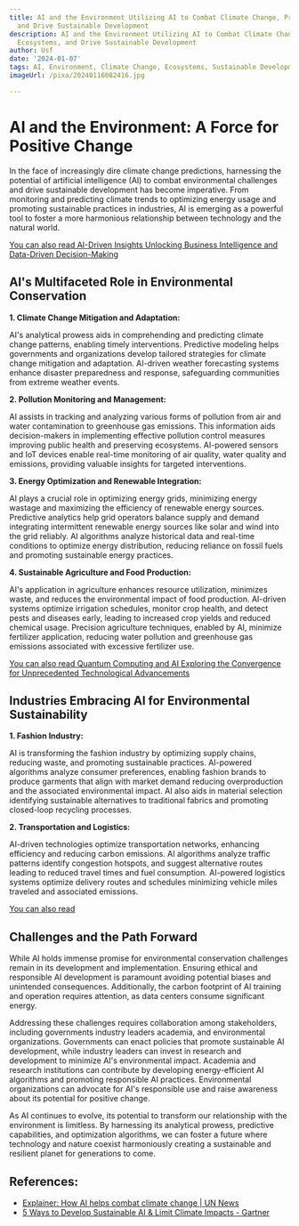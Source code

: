 ```yaml
---
title: AI and the Environment Utilizing AI to Combat Climate Change, Preserve Ecosystems,
  and Drive Sustainable Development
description: AI and the Environment Utilizing AI to Combat Climate Change, Preserve
  Ecosystems, and Drive Sustainable Development
author: Usf
date: '2024-01-07'
tags: AI, Environment, Climate Change, Ecosystems, Sustainable Development
imageUrl: /pixa/20240116082416.jpg

---
```

# AI and the Environment: A Force for Positive  Change

In the face  of increasingly dire climate change predictions, harnessing the potential of artificial intelligence (AI) to combat environmental challenges and drive  sustainable development has become imperative. From monitoring  and predicting climate trends to optimizing energy usage and promoting  sustainable practices in industries, AI is emerging as a powerful tool to foster a more harmonious relationship between technology and the  natural world.

[You can also read AI-Driven Insights Unlocking Business Intelligence and Data-Driven Decision-Making](AI-Driven%20Insights%20Unlocking%20Business%20Intelligence%20and%20Data-Driven%20Decision-Making)


## AI's Multifaceted Role in Environmental Conservation

**1. Climate Change Mitigation  and Adaptation:**

AI's analytical prowess aids in comprehending and predicting climate change patterns, enabling timely interventions. Predictive modeling  helps governments and organizations develop tailored strategies for climate change mitigation and  adaptation.  AI-driven weather forecasting systems enhance  disaster preparedness and response, safeguarding communities from extreme weather events.

**2. Pollution  Monitoring and Management:**

AI assists in tracking and analyzing various forms  of pollution from  air and water contamination to greenhouse gas emissions. This information aids decision-makers in implementing effective pollution control measures improving public health and preserving ecosystems. AI-powered sensors  and IoT devices enable real-time monitoring of air quality, water quality and emissions, providing valuable insights for targeted interventions.

**3. Energy  Optimization and  Renewable Integration:**

AI plays a crucial role in optimizing energy grids, minimizing energy wastage and maximizing the efficiency of renewable energy sources. Predictive analytics help grid operators balance  supply and demand integrating intermittent renewable energy sources like solar and wind into the grid reliably. AI algorithms analyze historical data and real-time conditions to optimize energy distribution, reducing reliance  on fossil fuels and promoting sustainable energy practices.

**4. Sustainable Agriculture and Food Production:**

AI's application in agriculture enhances resource utilization,  minimizes waste, and reduces the environmental impact  of food production. AI-driven systems optimize irrigation schedules, monitor crop health,  and detect pests and diseases early, leading to  increased crop yields and reduced chemical usage. Precision agriculture techniques, enabled by AI, minimize fertilizer application, reducing water pollution and greenhouse  gas emissions associated  with excessive fertilizer use.

[You can also read Quantum Computing and AI Exploring the Convergence for Unprecedented Technological Advancements](Quantum%20Computing%20and%20AI%20Exploring%20the%20Convergence%20for%20Unprecedented%20Technological%20Advancements)


## Industries Embracing AI for Environmental Sustainability

**1. Fashion  Industry:**

AI is transforming the  fashion industry by optimizing supply chains, reducing  waste, and promoting  sustainable practices. AI-powered algorithms  analyze consumer preferences, enabling  fashion brands to produce garments  that align with market demand reducing overproduction and the associated environmental impact. AI also aids in material selection identifying  sustainable alternatives  to traditional fabrics and promoting closed-loop recycling processes.

**2. Transportation and  Logistics:**

AI-driven  technologies optimize transportation networks, enhancing efficiency and reducing carbon emissions.  AI algorithms analyze traffic patterns identify congestion hotspots, and  suggest alternative routes  leading to reduced travel times and fuel consumption. AI-powered logistics systems  optimize delivery routes and  schedules minimizing vehicle miles traveled and associated emissions.

[You  can also read ]()


##  Challenges and the Path Forward

While AI holds immense promise for environmental  conservation challenges remain in its development and implementation. Ensuring ethical and responsible AI development is paramount  avoiding potential biases and unintended consequences. Additionally, the  carbon footprint of AI training and  operation requires attention, as data centers consume significant energy.

Addressing these challenges requires collaboration among stakeholders, including governments industry leaders academia, and environmental organizations. Governments can enact policies that promote sustainable AI development, while industry leaders can invest  in research and development to minimize AI's environmental impact.  Academia and research institutions  can  contribute by developing energy-efficient AI algorithms and promoting  responsible AI  practices. Environmental organizations can advocate for AI's responsible use and raise  awareness about its potential for positive change.

As  AI  continues to evolve, its potential to transform our relationship with  the environment  is limitless. By harnessing its analytical prowess, predictive capabilities,  and optimization algorithms, we can  foster a future where technology and nature  coexist harmoniously  creating a sustainable and resilient planet for generations to come.

## References:
- [Explainer: How AI helps combat climate change | UN News](https://news.un.org/en/story/2023/11/1143187)
- [5 Ways to Develop Sustainable AI & Limit Climate Impacts - Gartner](https://www.gartner.com/en/articles/keep-ai-from-doing-more-climate-harm-than-good)
